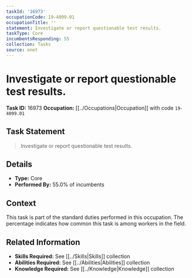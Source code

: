 ```yaml
---
taskId: '16973'
occupationCode: 19-4099.01
occupationTitle: ''
statement: Investigate or report questionable test results.
taskType: Core
incumbentsResponding: 55
collection: Tasks
source: onet
---
```

# Investigate or report questionable test results.

**Task ID:** 16973
**Occupation:** [[../Occupations|Occupation]] with code `19-4099.01`

## Task Statement

> Investigate or report questionable test results.

## Details

- **Type:** Core
- **Performed By:** 55.0% of incumbents

## Context

This task is part of the standard duties performed in this occupation. The percentage indicates how common this task is among workers in the field.

## Related Information

- **Skills Required:** See [[../Skills|Skills]] collection
- **Abilities Required:** See [[../Abilities|Abilities]] collection
- **Knowledge Required:** See [[../Knowledge|Knowledge]] collection
